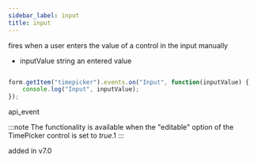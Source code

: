 ```yaml
---
sidebar_label: input
title: input
---
```



          


<Short>
 fires when a user enters the value of a control in the input manually
 


</Short>



- inputValue        string  an entered value


~~~js

form.getItem("timepicker").events.on("Input", function(inputValue) {
    console.log("Input", inputValue);
});


~~~
 api_event

<Descr>


:::note
The functionality is available when the "editable" option of the TimePicker control is set to *true*.1
:::


</Descr>


 added in v7.0
